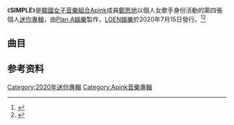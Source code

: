 {{Infobox album
| Name        = SIMPLE
| Type        = EP
| Artist      = [[鄭恩地|鄭恩地]]
| Cover       = 
| Released    = 2020年07月15日
| Recorded    = 2020年
| Genre       = [[韓國流行音樂|韓國流行音樂]]、[[Ballad|Ballad]]、[[歌謠|歌謠]]
| Length      = 23:00
| Language    = [[韓語|韓語]]
| Label       = [[Plan_A娛樂|Plan A娛樂]]、[[LOEN娛樂|LOEN娛樂]]
| Producer    =
| Reviews     =
| Last album  = [[暳花|暳花]] （2018年）
| This album  = SIMPLE （2020年）
| Next album  = 
| Misc        = {{External music video|Type=EP|{{YouTube|x_JeRI2eK9o|AWay}}}}
}}


《'''SIMPLE'''》是[[韓國|韓國]][[女子音樂組合|女子音樂組合]][[Apink|Apink]]成員[[鄭恩地|鄭恩地]]以個人女歌手身份活動的第四張個人[[迷你專輯|迷你專輯]]，由[[Plan_A娛樂|Plan A娛樂]]製作，[[LOEN娛樂|LOEN娛樂]]於2020年7月15日發行。<ref>{{cite web | url=https://apink.fandom.com/wiki/Simple | title=SIMPLE Apink Wiki Fandom | date=2020-07-15 | accessdate=2021-02-14 | language=En | dead-url=no | archive-date=2020-08-07 | archive-url=https://web.archive.org/web/20200807150924/https://apink.fandom.com/wiki/Simple }}</ref><ref>{{cite web |url=https://www.instagram.com/p/CCOViDID7Tg/| title= 收錄曲清單 | date=2020-07-04 | accessdate=2021-02-14 | language=Ko}}</ref>

== 曲目 ==
{{tracklist
| full_width      =
| collapsed       = 
| headline        = 
| extra_column    = 
| total_length    = 23:06

| title1          = Simple is the best
| lyrics1         = [[鄭恩地|鄭恩地]]
| music1          = Lee Hyeon Young(이현영)
| length1         = 3:45

| title2          = AWay
| lyrics2         = [[鄭恩地|鄭恩地]]
| music2          = Kim Yeon Seo, minGtion
| length2         = 3:20

| title3          = 呼 
| note3           ={{lang|ko|후}}/Whoo
| lyrics3         = 鮮于貞娥、[[鄭恩地|鄭恩地]]
| music3          = 鮮于貞娥、Jo Sung Tae
| length3         = 3:51

| title4          = 遺落
| note4           ={{lang|ko|두고 왔나 봐요}}/Stay
| lyrics4         = [[鄭恩地|鄭恩地]]
| music4          = So Soo Bin
| length4         = 4:10

| title5          = 保濕的重要性
| note5           = {{lang|ko|(보습의 중요성/Moisturizing}}
| lyrics5         = [[10cm|10cm]]、[[鄭恩地|鄭恩地]]
| music5          = [[10cm|10cm]]
| length5        = 3:25

| title6          = 緩慢前進的世界
| note6           ={{lang|ko|느리게 가는 세상}}/A Slow Child
| lyrics6         = [[鄭恩地|鄭恩地]]
| music6          = [[鄭恩地|鄭恩地]]、Lee Hyun Young
| length6         = 4:37

}}


== 参考资料 ==
{{reflist}}

{{Apink}}
[[Category:2020年迷你專輯|Category:2020年迷你專輯]]
[[Category:Apink音樂專輯|Category:Apink音樂專輯]]